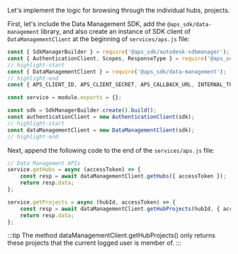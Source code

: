 Let's implement the logic for browsing through the individual hubs, projects.

First, let's include the Data Management SDK, add the `@aps_sdk/data-management` library, and also create an instance of
SDK client of `DataManagementClient` at the beginning of `services/aps.js` file:
```js title="services/aps.js"
const { SdkManagerBuilder } = require('@aps_sdk/autodesk-sdkmanager');
const { AuthenticationClient, Scopes, ResponseType } = require('@aps_sdk/authentication');
// highlight-start
const { DataManagementClient } = require('@aps_sdk/data-management');
// highlight-end
const { APS_CLIENT_ID, APS_CLIENT_SECRET, APS_CALLBACK_URL, INTERNAL_TOKEN_SCOPES, PUBLIC_TOKEN_SCOPES } = require('../config.js');

const service = module.exports = {};

const sdk = SdkManagerBuilder.create().build();
const authenticationClient = new AuthenticationClient(sdk);
// highlight-start
const dataManagementClient = new DataManagementClient(sdk);
// highlight-end
```

 Next, append the following code to the end of the `services/aps.js` file:

```js title="services/aps.js"
// Data Management APIs
service.getHubs = async (accessToken) => {
    const resp = await dataManagementClient.getHubs({ accessToken });
    return resp.data;
};

service.getProjects = async (hubId, accessToken) => {
    const resp = await dataManagementClient.getHubProjects(hubId, { accessToken });
    return resp.data;
};  
```

:::tip
The method dataManagementClient.getHubProjects() only returns these projects that 
the current logged user is member of.
:::
